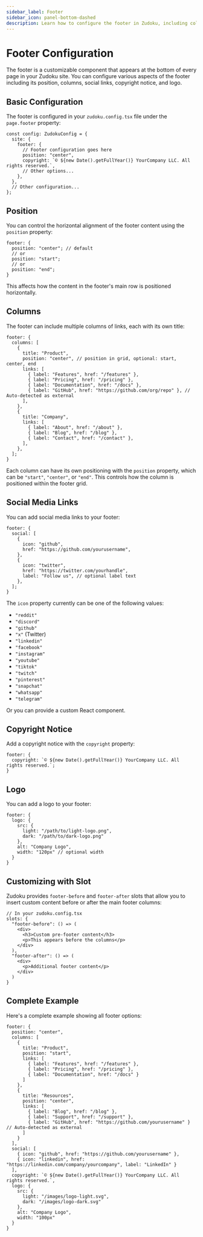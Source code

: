 ```yaml
---
sidebar_label: Footer
sidebar_icon: panel-bottom-dashed
description: Learn how to configure the footer in Zudoku, including columns, social links, copyright notice, and logo. Customize the footer's position and content with slots.
---
```


# Footer Configuration

The footer is a customizable component that appears at the bottom of every page in your Zudoku site. You can configure various aspects of the footer including its position, columns, social links, copyright notice, and logo.

## Basic Configuration

The footer is configured in your `zudoku.config.tsx` file under the `page.footer` property:

```tsx
const config: ZudokuConfig = {
  site: {
    footer: {
      // Footer configuration goes here
      position: "center",
      copyright: `© ${new Date().getFullYear()} YourCompany LLC. All rights reserved.`,
      // Other options...
    },
  },
  // Other configuration...
};
```

## Position

You can control the horizontal alignment of the footer content using the `position` property:

```tsx
footer: {
  position: "center"; // default
  // or
  position: "start";
  // or
  position: "end";
}
```

This affects how the content in the footer's main row is positioned horizontally.

## Columns

The footer can include multiple columns of links, each with its own title:

```tsx
footer: {
  columns: [
    {
      title: "Product",
      position: "center", // position in grid, optional: start, center, end
      links: [
        { label: "Features", href: "/features" },
        { label: "Pricing", href: "/pricing" },
        { label: "Documentation", href: "/docs" },
        { label: "GitHub", href: "https://github.com/org/repo" }, // Auto-detected as external
      ],
    },
    {
      title: "Company",
      links: [
        { label: "About", href: "/about" },
        { label: "Blog", href: "/blog" },
        { label: "Contact", href: "/contact" },
      ],
    },
  ];
}
```

Each column can have its own positioning with the `position` property, which can be `"start"`, `"center"`, or `"end"`. This controls how the column is positioned within the footer grid.

## Social Media Links

You can add social media links to your footer:

```tsx
footer: {
  social: [
    {
      icon: "github",
      href: "https://github.com/yourusername",
    },
    {
      icon: "twitter",
      href: "https://twitter.com/yourhandle",
      label: "Follow us", // optional label text
    },
  ];
}
```

The `icon` property currently can be one of the following values:

<div className="[&_ul]:grid [&_ul]:grid-cols-[repeat(3,auto)]">

- `"reddit"`
- `"discord"`
- `"github"`
- `"x"` (Twitter)
- `"linkedin"`
- `"facebook"`
- `"instagram"`
- `"youtube"`
- `"tiktok"`
- `"twitch"`
- `"pinterest"`
- `"snapchat"`
- `"whatsapp"`
- `"telegram"`

</div>

Or you can provide a custom React component.

## Copyright Notice

Add a copyright notice with the `copyright` property:

```tsx
footer: {
  copyright: `© ${new Date().getFullYear()} YourCompany LLC. All rights reserved.`;
}
```

## Logo

You can add a logo to your footer:

```tsx
footer: {
  logo: {
    src: {
      light: "/path/to/light-logo.png",
      dark: "/path/to/dark-logo.png"
    },
    alt: "Company Logo",
    width: "120px" // optional width
  }
}
```

## Customizing with Slot

Zudoku provides `footer-before` and `footer-after` slots that allow you to insert custom content before or after the main footer columns:

```tsx
// In your zudoku.config.tsx
slots: {
  "footer-before": () => (
    <div>
      <h3>Custom pre-footer content</h3>
      <p>This appears before the columns</p>
    </div>
  ),
  "footer-after": () => (
    <div>
      <p>Additional footer content</p>
    </div>
  )
}
```

## Complete Example

Here's a complete example showing all footer options:

```tsx
footer: {
  position: "center",
  columns: [
    {
      title: "Product",
      position: "start",
      links: [
        { label: "Features", href: "/features" },
        { label: "Pricing", href: "/pricing" },
        { label: "Documentation", href: "/docs" }
      ]
    },
    {
      title: "Resources",
      position: "center",
      links: [
        { label: "Blog", href: "/blog" },
        { label: "Support", href: "/support" },
        { label: "GitHub", href: "https://github.com/yourusername" } // Auto-detected as external
      ]
    }
  ],
  social: [
    { icon: "github", href: "https://github.com/yourusername" },
    { icon: "linkedin", href: "https://linkedin.com/company/yourcompany", label: "LinkedIn" }
  ],
  copyright: `© ${new Date().getFullYear()} YourCompany LLC. All rights reserved.`,
  logo: {
    src: {
      light: "/images/logo-light.svg",
      dark: "/images/logo-dark.svg"
    },
    alt: "Company Logo",
    width: "100px"
  }
}
```
